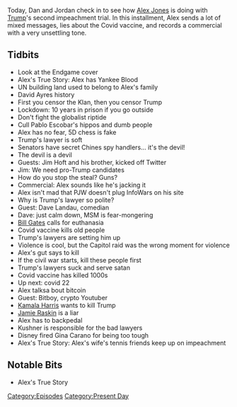 {{DEFAULTSORT:
    #_EPISODE_0530:February 10-11, 2021
}}{{Episode
    | title             = February 10-11, 2021
    | caption           = Listen to this episode on [https://knowledgefight.libsyn.com/530-february-10-11-2021 Libsyn] [https://open.spotify.com/episode/2KSdR3uOPuCaxV93WUSd7u Spotify], Read the [[Transcript/530: February 10-11, 2021|Unofficial Transcript]]
    | episodeNumber     = 530
    | length            = 01:37:58
    | airDate           = February 12, 2021
    | coverageStartDate = February 10, 2021
    | coverageEndDate   = February 11, 2021
    | episodeType       = [[:Category:Present Day|Present Day]]
    | appearance        = [[David Ayres]], [[Jim Hoft]], [[Dave Landau]], [[Bill Gates]], [[Bitboy]], [[Kamala Harris]], [[Jamie Raskin]], [[Jared Kushner]], [[Gina Carano]]
    | oocDrop           = Xi Jinping is up my ass
    | previousEpisode   = [[529: February 8, 2021]]
    | nextEpisode       = [[531: February 14, 2021]]
}}

{{Stub}}

Today, Dan and Jordan check in to see how [[Alex Jones]] is doing with [[Donald Trump|Trump]]'s second impeachment trial. In this installment, Alex sends a lot of mixed messages, lies about the Covid vaccine, and records a commercial with a very unsettling tone.

==Tidbits==

*Look at the Endgame cover
*Alex's True Story: Alex has Yankee Blood
*UN building land used to belong to Alex's family
*David Ayres history
*First you censor the Klan, then you censor Trump
*Lockdown: 10 years in prison if you go outside
*Don't fight the globalist riptide
*Cull Pablo Escobar's hippos and dumb people
*Alex has no fear, 5D chess is fake
*Trump's lawyer is soft
*Senators have secret Chines spy handlers... it's the devil!
*The devil is a devil
*Guests: Jim Hoft and his brother, kicked off Twitter
*Jim: We need pro-Trump candidates
*How do you stop the steal? Guns?
*Commercial: Alex sounds like he's jacking it
*Alex isn't mad that PJW doesn't plug InfoWars on his site
*Why is Trump's lawyer so polite?
*Guest: Dave Landau, comedian
*Dave: just calm down, MSM is fear-mongering
*[[Bill Gates]] calls for euthanasia
*Covid vaccine kills old people
*Trump's lawyers are setting him up
*Violence is cool, but the Capitol raid was the wrong moment for violence
*Alex's gut says to kill
*If the civil war starts, kill these people first
*Trump's lawyers suck and serve satan
*Covid vaccine has killed 1000s
*Up next: covid 22
*Alex talksa bout bitcoin
*Guest: Bitboy, crypto Youtuber
*[[Kamala Harris]] wants to kill Trump
*[[Jamie Raskin]] is a liar
*Alex has to backpedal
*Kushner is responsible for the bad lawyers
*Disney fired Gina Carano for being too tough
*Alex's True Story: Alex's wife's tennis friends keep up on impeachment

==Notable Bits==

*Alex's True Story

[[Category:Episodes]]
[[Category:Present Day]]
